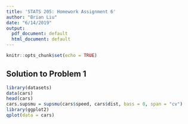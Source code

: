 ```yaml
---
title: 'STATS 205: Homework Assignment 6'
author: "Brian Liu"
date: "6/14/2019"
output:
  pdf_document: default
  html_document: default
---
```


```r
knitr::opts_chunk$set(echo = TRUE)
```

## Solution to Problem 1

```r
library(datasets)
data(cars)
head(cars)
cars.supsmu = supsmu(cars$speed, cars$dist, bass = 0, span = "cv")
library(ggplot2)
qplot(data = cars)
```